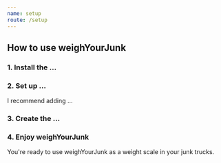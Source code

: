```yaml
---
name: setup
route: /setup
---
```



## How to use weighYourJunk

### 1. Install the ...

### 2. Set up ...

I recommend adding ...

### 3. Create the ...

### 4. Enjoy weighYourJunk





You're ready to use weighYourJunk as a weight scale in your junk trucks.



